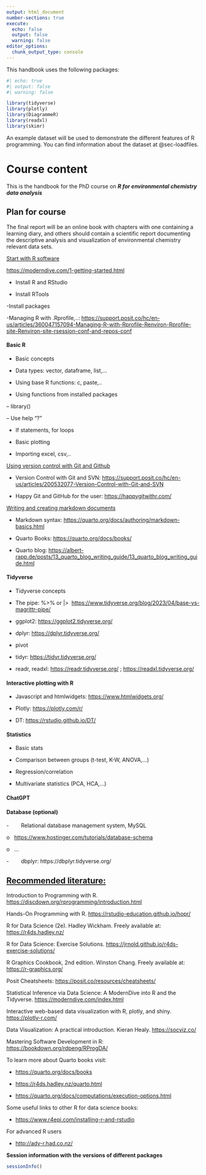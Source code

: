 ```yaml
---
output: html_document
number-sections: true
execute:
  echo: false
  output: false
  warning: false
editor_options: 
  chunk_output_type: console
---
```


This handbook uses the following packages:

```r
#| echo: true
#| output: false
#| warning: false

library(tidyverse)
library(plotly)
library(DiagrammeR)
library(readxl)
library(skimr)


```

An example dataset will be used to demonstrate the different features of R programming. You can find information about the dataset at @sec-loadfiles.

# Course content

This is the handbook for the PhD course on ***R for environmental chemistry data analysis***

<!-- Use this HTML syntax to comment out text from the rendered book. THIS TEXT WILL NOT SHOW IN THE BOOK.-->

<!-- If you use RStudio, you can use the keyboard shortcut Ctrl + Shift + C (Command + Shift + C on macOS) to comment out a line of text. -->

## **Plan for course**

The final report will be an online book with chapters with one containing a learning diary, and others should contain a scientific report documenting the descriptive analysis and visualization of environmental chemistry relevant data sets.

[Start with R software]{.underline}

<https://moderndive.com/1-getting-started.html>

-   Install R and RStudio

-   Install RTools

-Install packages

-Managing R with .Rprofile,..: <https://support.posit.co/hc/en-us/articles/360047157094-Managing-R-with-Rprofile-Renviron-Rprofile-site-Renviron-site-rsession-conf-and-repos-conf>

#### Basic R

-   Basic concepts

-   Data types: vector, dataframe, list,...

-   Using base R functions: c, paste,..

-   Using functions from installed packages

-- library()

-- Use help "?"

-   If statements, for loops

-   Basic plotting

-   Importing excel, csv,..

[Using version control with Git and Github]{.underline}

-   Version Control with Git and SVN: <https://support.posit.co/hc/en-us/articles/200532077-Version-Control-with-Git-and-SVN>

-   Happy Git and GitHub for the user: <https://happygitwithr.com/>

[Writing and creating markdown documents]{.underline}

-   Markdown syntax: <https://quarto.org/docs/authoring/markdown-basics.html>

-   Quarto Books: <https://quarto.org/docs/books/>

-   Quarto blog: <https://albert-rapp.de/posts/13_quarto_blog_writing_guide/13_quarto_blog_writing_guide.html>

#### Tidyverse

-   Tidyverse concepts

-   The pipe: %\>% or \|\>  <https://www.tidyverse.org/blog/2023/04/base-vs-magrittr-pipe/>

-   ggplot2: <https://ggplot2.tidyverse.org/>

-   dplyr: <https://dplyr.tidyverse.org/>

-   pivot

<!-- -->

-   tidyr: <https://tidyr.tidyverse.org/>

-   readr, readxl: <https://readr.tidyverse.org/> ; <https://readxl.tidyverse.org/>

#### Interactive plotting with R

-   Javascript and htmlwidgets: <https://www.htmlwidgets.org/>

-   Plotly: <https://plotly.com/r/>  

-   DT: <https://rstudio.github.io/DT/>

#### Statistics

-   Basic stats

-   Comparison between groups (t-test, K-W, ANOVA,...)

-   Regression/correlation

-   Multivariate statistics (PCA, HCA,...)

#### ChatGPT

#### Database (optional)

-        Relational database management system, MySQL

o   <https://www.hostinger.com/tutorials/database-schema>

o   ...

-        dbplyr: https://dbplyr.tidyverse.org/

## [Recommended literature:]{.underline}

Introduction to Programming with R. <https://discdown.org/rprogramming/introduction.html>

Hands-On Programming with R. <https://rstudio-education.github.io/hopr/>

R for Data Science (2e). Hadley Wickham. Freely available at: <https://r4ds.hadley.nz/>

R for Data Science: Exercise Solutions. <https://jrnold.github.io/r4ds-exercise-solutions/>

R Graphics Cookbook, 2nd edition. Winston Chang. Freely available at: <https://r-graphics.org/>

Posit Cheatsheets: <https://posit.co/resources/cheatsheets/>

Statistical Inference via Data Science: A ModernDive into R and the Tidyverse. <https://moderndive.com/index.html>

Interactive web-based data visualization with R, plotly, and shiny. <https://plotly-r.com/>

Data Visualization: A practical introduction. Kieran Healy. <https://socviz.co/>

Mastering Software Development in R: <https://bookdown.org/rdpeng/RProgDA/>

To learn more about Quarto books visit:

-   <https://quarto.org/docs/books>

-   <https://r4ds.hadley.nz/quarto.html>

-   <https://quarto.org/docs/computations/execution-options.html>

Some useful links to other R for data science books:

-   <https://www.r4epi.com/installing-r-and-rstudio>

For advanced R users

-   <http://adv-r.had.co.nz/>

**Session information with the versions of different packages**

```r

sessionInfo()
```
